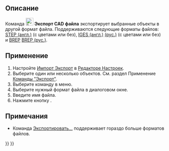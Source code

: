 <languages/>

{{Docnav/ru
|[[Part_Import/ru|Импорт CAD]]
|[[Part_BoxSelection/ru|Выделить область]]
|[[Part_Workbench/ru|Верстак "Part"]]
|IconL=Part_Import.svg
|IconR=Part_BoxSelection.svg
|IconC=Workbench_Part.svg
}}

{{GuiCommand/ru
|Name/ru=Экспорт CAD файла
|Name=Part_Export‎
|MenuLocation=Part → Экспорт CAD файла...
|Workbenches=[[Part_Workbench/ru|Деталь]]
|SeeAlso=[[Part_Import/ru|Импорт CAD ...]], [[Std_Export/ru|Экспортировать...]], [[Import_Export/ru|Импорт и экспорт]]
}}

<span id="Description"></span>
== Описание == 

Команда [[Image:Part_Export.svg|24px]] '''Экспорт CAD файла''' экспортирует выбранные объекты в другой формат файла. Поддерживаются следующие форматы файлов: [http://en.wikipedia.org/wiki/Step_file STEP (англ.)] (с цветами или без), [http://en.wikipedia.org/wiki/IGES IGES (англ.)] [https://ru.wikipedia.org/wiki/IGES (рус.)] (с цветами или без) и [http://en.wikipedia.org/wiki/BREP BREP] [https://ru.wikipedia.org/wiki/Граничное_представление BREP (рус.)].

<span id="Usage"></span>
== Применение ==

# Настройте [[Import_Export_Preferences/ru|Импорт Экспорт]] в [[Preferences Editor/ru|Редакторе Настроек]].
# Выберите один или несколько объектов. См. раздел Применение [[Std_Export/ru#Применение|Команды "Экспорт"]].
# Выберите команду {{MenuCommand|Деталь → [[Image:Part_Export.svg|16px]] Экспортировать CAD файл...}} в меню.
# Выберите нужный формат файла в диалоговом окне.
# Введите имя файла.
# Нажмите кнопку {{Button|Сохранить}}.

<span id="Notes"></span>
== Примечания ==

* Команда [[Std_Export/ru|Экспортировать...]] поддерживает гораздо больше форматов файлов.


{{Docnav/ru
|[[Part_Import/ru|Импорт CAD файла]]
|[[Part_BoxSelection/ru|Выделить область]]
|[[Part_Workbench/ru|Деталь]]
|IconL=Part_Import.svg
|IconR=Part_BoxSelection.svg
|IconC=Workbench_Part.svg
}}

{{Part_Tools_navi{{#translation:}}}}
{{Userdocnavi{{#translation:}}}}